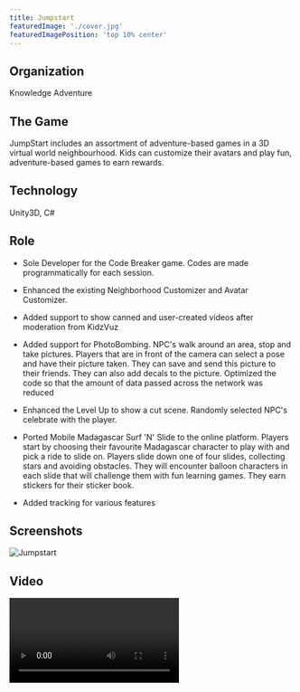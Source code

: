 ```yaml
---
title: Jumpstart
featuredImage: './cover.jpg'
featuredImagePosition: 'top 10% center'
---
```


## Organization

Knowledge Adventure

## The Game

JumpStart includes an assortment of adventure-based games in a 3D virtual world neighbourhood. Kids can customize their
avatars and play fun, adventure-based games to earn rewards.

## Technology

Unity3D, C#

## Role

-   Sole Developer for the Code Breaker game. Codes are made programmatically for each session.

-   Enhanced the existing Neighborhood Customizer and Avatar Customizer.

-   Added support to show canned and user-created videos after moderation from KidzVuz

-   Added support for PhotoBombing. NPC's walk around an area, stop and take pictures. Players that are in front of the
    camera can select a pose and have their picture taken. They can save and send this picture to their friends. They
    can also add decals to the picture. Optimized the code so that the amount of data passed across the network was
    reduced

-   Enhanced the Level Up to show a cut scene. Randomly selected NPC's celebrate with the player.

-   Ported Mobile Madagascar Surf 'N' Slide to the online platform. Players start by choosing their favourite Madagascar
    character to play with and pick a ride to slide on. Players slide down one of four slides, collecting stars and
    avoiding obstacles. They will encounter balloon characters in each slide that will challenge them with fun learning
    games. They earn stickers for their sticker book.

-   Added tracking for various features

## Screenshots

![Jumpstart](./cover.jpg)

## Video

<Video src="https://www.youtube.com/embed/9fjsezhnjAo" title="Jumpstart Video" />

## Website

[Jumpstart.com](http://www.jumpstart.com)
